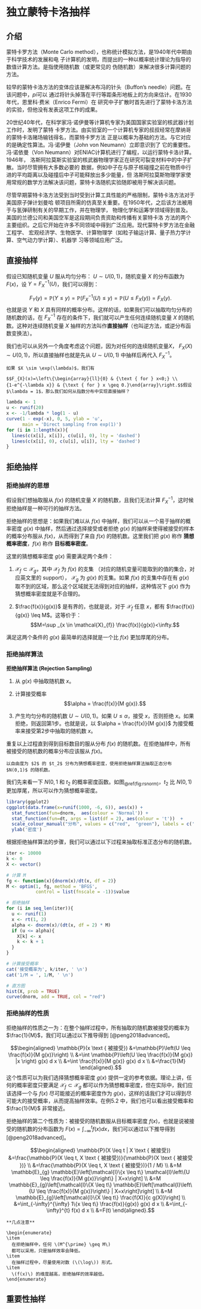 # 独立蒙特卡洛抽样 {#mc}

## 介绍

蒙特卡罗方法（Monte Carlo method），也称统计模拟方法，是1940年代中期由于科学技术的发展和电
子计算机的发明，而提出的一种以概率统计理论为指导的数值计算方法。是指使用随机数（或更常见的
伪随机数）来解决很多计算问题的方法。

较早的蒙特卡洛方法的变体应该是解决布冯的针头（Buffon's needle）问题。在该问题中，$pi$可以
通过将针头掉落在平行等距条形地板上的方向来估计。在1930年代，恩里科·费米（Enrico Fermi）在
研究中子扩散时首先进行了蒙特卡洛方法的实验，但他没有发表这项工作的成果。

20世纪40年代，在科学家冯·诺伊曼等计算机专家为美国国家实验室的核武器计划工作时，发明了蒙特
卡罗方法。由实验室的一个计算机专家的叔叔经常在摩纳哥的蒙特卡洛赌场输钱得名，而蒙特卡罗方法
正是以概率为基础的方法。与它对应的是确定性算法。冯·诺伊曼（John von Neumann）立即意识到了
它的重要性。冯·诺依曼（Von Neumann）对ENIAC计算机进行了编程，以运行蒙特卡洛计算。 1946年，
洛斯阿拉莫斯实验室的核武器物理学家正在研究可裂变材料中的中子扩散。当时尽管拥有大多数必要的
数据，例如中子在与原子核碰撞之前在物质中行进的平均距离以及碰撞后中子可能释放出多少能量，但
洛斯阿拉莫斯物理学家使用常规的数学方法解决该问题，蒙特卡洛随机实验随即被用于解决该问题。


尽管早期蒙特卡洛方法受到当时受到计算工具性能的严格限制，蒙特卡洛方法对于美国原子弹计划曼哈
顿项目所需的仿真至关重要。在1950年代，之后该方法被用于与氢弹研制有关的早期工作，并在物理学，
物理化学和运筹学领域得到普及。美国的兰德公司和美国空军是这段期间负责资助和传播有关蒙特卡洛
方法的两个主要组织。之后它开始在许多不同领域中得到广泛应用。现代蒙特卡罗方法在金融工程学、
宏观经济学、生物医学、计算物理学（如粒子输运计算、量子热力学计算、空气动力学计算）、机器学
习等领域应用广泛。


## 直接抽样

假设已知随机变量 $U$ 服从均匀分布： $U\sim U(0,1)$，随机变量 $X$ 的分布函数为 $F(x)$，设 $Y = F_X^{-1}(U)$，我们可以得到：

$$
F_{Y}(y)=\mathbb{P}(Y \leq y)=\mathbb{P}\left(F_{X}^{-1}(U) \leq y\right)=\mathbb{P}\left(U \leq F_{X}(y)\right)=F_{X}(y).
$$
也就是说 $Y$ 和 $X$ 具有同样的概率分布。这样的话，如果我们可以抽取均匀分布的随机数的话，在 $F_X^{-1}$ 存在的条件下，我们就可以产生任何连续随机变量 $X$ 的随机数。这种对连续随机变量 $X$ 抽样的方法叫作**直接抽样**（也叫逆方法，或逆分布函数变换法）。

我们也可以从另外一个角度考虑这个问题，因为对任何的连续随机变量$X$， $F_X(X) \sim U(0, 1)$，所以直接抽样也就是先从 $U\sim U(0,1)$ 中抽样后再代入 $F_X^{-1}$。

```example
如果 $X \sim \exp(\lambda)$，我们有

$$F_{X}(x)=\left\{\begin{array}{ll}{0} & {\text { for } x<0;} \\
{1-e^{-\lambda x}} & {\text { for } x \geq 0.}\end{array}\right.$$假设 $\lambda = 1$，那么我们如何从指数分布中实现直接抽样？
```

```r
lambda <- 1
u <- runif(20)
x <- -1/lambda * log(1 - u)
curve(1 - exp(-x), 0, 5, ylab = 'u',
      main = 'Direct sampling from exp(1)')
for (i in 1:length(x)){
  lines(c(x[i], x[i]), c(u[i], 0), lty = 'dashed')
  lines(c(x[i], 0), c(u[i], u[i]), lty = 'dashed')
}
```

## 拒绝抽样

### 拒绝抽样的思想

假设我们想抽取服从 $f(x)$ 的随机变量 $X$ 的随机数，且我们无法计算  $F^{-1}_X$，这时候拒绝抽样是一种可行的抽样方法。

拒绝抽样的思想是：如果我们难以从 $f(x)$ 中抽样，我们可以从一个易于抽样的概率密度 $g(x)$ 中抽样，然后通过选择接受或者拒绝 $g(x)$ 的抽样来使得被接受的样本的概率分布服从 $f(x)$，从而得到了来自 $f(x)$ 的随机数。这里我们把 $g(x)$ 称作 **猜想概率密度**，$f(x)$ 称作 **目标概率密度**。

这里的猜想概率密度 $g(x)$ 需要满足两个条件：

1. $\mathcal{X}_f \subset \mathcal{X}_g$，其中 $\mathcal{X}_f$ 为 $f(x)$ 的支集 （对应的随机变量可能取到的值的集合，对应英文里的 support）， $\mathcal{X}_g$ 为 $g(x)$ 的支集。如果 $f(x)$ 的支集中存在有 $g(x)$ 取不到的区域，那么这个区域就无法得到对应的抽样，这种情况下 $g(x)$ 作为猜想概率密度就是不合理的。

2. $\frac{f(x)}{g(x)}$ 是有界的，也就是说，对于 $\mathcal{X}_f$ 任意 $x$，都有 $\frac{f(x)}{g(x)} \leq M$。这等价于：$$M=\sup _{x \in \mathcal{X}_{f}} \frac{f(x)}{g(x)}<\infty.$$

满足这两个条件的 $g(x)$ 最简单的选择就是一个比 $f(x)$ 更加厚尾的分布。

### 拒绝抽样算法 {#rejection}


::::{.method}
::: {.center data-latex=""}
**拒绝抽样算法 (Rejection Sampling)**
:::


1. 从 $g(x)$ 中抽取随机数 $x$。

2.  计算接受概率
$$\alpha = \frac{f(x)}{M g(x)}.$$

3. 产生均匀分布的随机数 $U \sim U(0,1)$。如果 $U \leq \alpha$，接受 $x$，否则拒绝 $x$。如果拒绝，则返回第1步。也就是说，以 $\alpha = \frac{f(x)}{M g(x)}$ 为接受概率来接受第2步中抽取的随机数 $x$。
::::

重复以上过程直到得到目标数目的服从分布 $f(x)$ 的随机数。在拒绝抽样中，所有被接受的随机数的概率分布应该服从 $f(x)$。


```example
以自由度为 $2$ 的 $t_2$ 分布为猜想概率密度，使用拒绝抽样算法抽取正态分布 $N(0,1)$ 的随机数。
```

我们先来看一下 $N(0, 1$ 和 $t_2$ 的概率密度函数。如图~\@ref(fig:rsnorm)~，$t_2$ 比 $N(0,1)$ 更加厚尾，所以可以作为猜想概率密度。

```r
library(ggplot2)
cggplot(data.frame(x=runif(1000, -6, 6)), aes(x)) +
  stat_function(fun=dnorm,  aes(colour = 'Normal')) +
  stat_function(fun=dt, args = list(df = 2), aes(colour = 't'))  +
  scale_colour_manual("分布", values = c("red",  "green"), labels = c('N(0, 1)', expression(t[2]))) +
  ylab('密度')
```

根据拒绝抽样算法的步骤，我们可以通过以下过程来抽取标准正态分布的随机数。

```r
iter <- 10000
k <- 0
X <- vector()

# 计算 M
fg <- function(x){dnorm(x)/dt(x, df = 2)}
M <- optim(1, fg, method = 'BFGS',
           control = list(fnscale = -1))$value

# 拒绝抽样
for (i in seq_len(iter)){
  u <- runif(1)
  x <- rt(1, 2)
  alpha <- dnorm(x)/(dt(x, df = 2) * M)
  if (u <= alpha){
    X[k] <- x
    k <- k + 1
  }
}

# 计算接受概率
cat('接受概率为', k/iter, ' \n')
cat('1/M = ', 1/M, ' \n')

# 直方图
hist(X, prob = TRUE)
curve(dnorm, add = TRUE, col = "red")
```

### 拒绝抽样的性质

拒绝抽样的性质之一为：在整个抽样过程中，所有抽取的随机数被接受的概率为 $\frac{1}{M}$，我们可以通过以下推导得到 [@peng2018advanced]。

$$\begin{aligned} \mathbb{P}(x \text { 被接受}) &=\mathbb{P}\left(U \leq \frac{f(x)}{M g(x)}\right) \\ &=\int \mathbb{P}\left(U \leq \frac{f(x)}{M g(x)} |x \right) g(x) d x \\ &=\int \frac{f(x)}{M g(x)} g(x) d x \\ &=\frac{1}{M} \end{aligned}.$$
这个性质可以为我们选择猜想概率密度 $g(x)$ 提供一定的参考依据。理论上讲，任何的概率密度只要满足 $\mathcal{X}_f \subset \mathcal{X}_g$ 都可以作为猜想概率密度，但在实际中，我们应该选择一个与 $f(x)$ 尽可能接近的概率密度作为 $g(x)$，这样的话我们才可以得到尽可能大的接受概率，从而提高抽样效率。在例5.2 中，我们也可以看出接受概率和 $\frac{1}{M}$ 非常接近。



拒绝抽样的第二个性质为：被接受的随机数服从目标概率密度 $f(x)$，也就是说被接受的随机数的分布函数为 $F(x) = \int_{-\infty}^t f(x) dx$，我们可以通过以下推导得到 [@peng2018advanced]。

$$\begin{aligned} \mathbb{P}(X \leq t | X \text { 被接受}) &=\frac{\mathbb{P}(X \leq t, X \text { 被接受})}{\mathbb{P}(X \text { 被接受 })} \\ &=\frac{\mathbb{P}(X \leq t, X \text { 被接受})}{1 / M} \\ &=M \mathbb{E}_{g} \mathbb{E}\left[\mathcal{I}\{x \leq t\} \mathcal{I}\left\{U \leq \frac{f(x)}{M g(x)}\right\} | X=x\right] \\ &=M \mathbb{E}_{g}\left[\mathcal{I}\{X \leq t\} \mathbb{E}\left[\mathcal{I}\left\{U \leq \frac{f(x)}{M g(x)}\right\} | X=x\right]\right] \\ &=M \mathbb{E}_{g}\left[\mathcal{I}\{X \leq t\} \frac{f(X)}{c g(X)}\right] \\ &=\int_{-\infty}^{\infty} 1\{x \leq t\} \frac{f(x)}{g(x)} g(x) d x \\ &=\int_{-\infty}^{t} f(x) d x \\ &=F(t) \end{aligned}.$$



```block
**几点注意**

\begin{enumerate}
\item
  在拒绝抽样中，任何 \(M^{\prime} \geq M\)
  都可以采用，只是抽样效率会降低。
\item
  在抽样过程中，尽量使用对数 (\(\log\)) 形式。
\item
  \(f(x)\) 的维度越高，拒绝抽样的效率越低。
\end{enumerate}
```


## 重要性抽样

